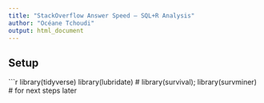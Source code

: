 ```yaml
---
title: "StackOverflow Answer Speed — SQL+R Analysis"
author: "Océane Tchoudi"
output: html_document
---
```


## Setup

```r
library(tidyverse)
library(lubridate)
# library(survival); library(survminer) # for next steps later

